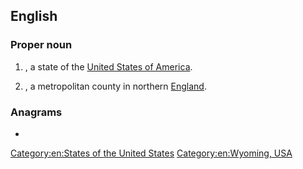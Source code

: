 {{also|wy|ŵy|-wy|wy-|.wy}}
==English==

===Proper noun===
{{en-proper noun}}

# {{abbreviation of|Wyoming|dot=|lang=en}}, a state of the [[United States of America]].
# {{initialism of|West Yorkshire|dot=|lang=en}}, a metropolitan county in northern [[England]].

===Anagrams===
* {{anagrams|en|a=wy|YW|yw}}

[[Category:en:States of the United States]]
[[Category:en:Wyoming, USA]]